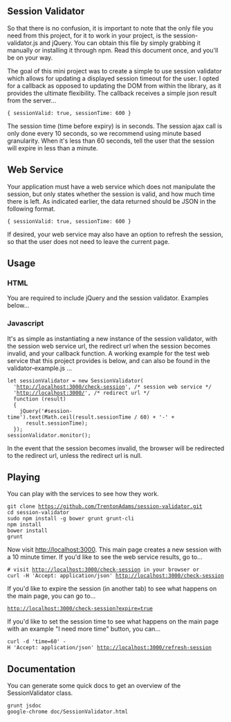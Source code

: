 == Session Validator ==
So that there is no confusion, it is important to note that the only file you
need from this project, for it to work in your project, is the
session-validator.js and jQuery.  You can obtain this file by simply grabbing
it manually or installing it through npm.  Read this document once, and you'll
be on your way.

The goal of this mini project was to create a simple to use session validator
which allows for updating a displayed session timeout for the user.  I opted for
a callback as opposed to updating the DOM from within the library, as it
provides the ultimate flexibility.  The callback receives a simple json result
from the server...

 { sessionValid: true, sessionTime: 600 }

The session time (time before expiry) is in seconds.  The session ajax call
is only done every 10 seconds, so we recommend using minute based granularity.
When it's less than 60 seconds, tell the user that the session will expire in
less than a minute.

== Web Service ==
Your application must have a web service which does not manipulate the session,
but only states whether the session is valid, and how much time there is left.
As indicated earlier, the data returned should be JSON in the following format.

 { sessionValid: true, sessionTime: 600 }

If desired, your web service may also have an option to refresh the session,
so that the user does not need to leave the current page.

== Usage ==
=== HTML ===
You are required to include jQuery and the session validator.  Examples below...

  <script type="text/javascript" src="/components/jquery/dist/jquery.min.js"></script>
  <script type="text/javascript" src="/js/session-validator.js"></script>

=== Javascript ===
It's as simple as instantiating a new instance of the session validator, with
the session web service url, the redirect url when the session becomes invalid,
and your callback function.  A working example for the test web service
that this project provides is below, and can also be found in the
validator-example.js ...

 let sessionValidator = new SessionValidator(
   'http://localhost:3000/check-session', /* session web service */
   'http://localhost:3000/', /* redirect url */
   function (result)
   {
     jQuery('#session-time').text(Math.ceil(result.sessionTime / 60) + '-' +
       result.sessionTime);
   });
 sessionValidator.monitor();

In the event that the session becomes invalid, the browser will be redirected
to the redirect url, unless the redirect url is null.

== Playing ==
You can play with the services to see how they work.

 git clone https://github.com/TrentonAdams/session-validator.git
 cd session-validator
 sudo npm install -g bower grunt grunt-cli
 npm install
 bower install
 grunt

Now visit http://localhost:3000.  This main page creates a new session with a
10 minute timer.  If you'd like to see the web service results, go to...

 # visit http://localhost:3000/check-session in your browser or
 curl -H 'Accept: application/json' http://localhost:3000/check-session

If you'd like to expire the session (in another tab) to see what happens on the
main page, you can go to...

 http://localhost:3000/check-session?expire=true

If you'd like to set the session time to see what happens on the
main page with an example "I need more time" button, you can...

 curl -d 'time=60' -H 'Accept: application/json' http://localhost:3000/refresh-session

== Documentation ==
You can generate some quick docs to get an overview of the SessionValidator
class.

 grunt jsdoc
 google-chrome doc/SessionValidator.html
